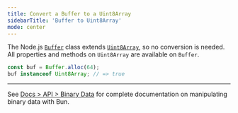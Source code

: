 ```yaml
---
title: Convert a Buffer to a Uint8Array
sidebarTitle: 'Buffer to Uint8Array'
mode: center
---
```


The Node.js [`Buffer`](https://nodejs.org/api/buffer.html) class extends [`Uint8Array`](https://developer.mozilla.org/en-US/docs/Web/JavaScript/Reference/Global_Objects/Uint8Array), so no conversion is needed. All properties and methods on `Uint8Array` are available on `Buffer`.

```ts
const buf = Buffer.alloc(64);
buf instanceof Uint8Array; // => true
```

---

See [Docs > API > Binary Data](https://bun.com/docs/api/binary-data#conversion) for complete documentation on manipulating binary data with Bun.
